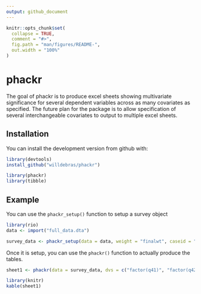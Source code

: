 ```yaml
---
output: github_document
---
```


<!-- README.md is generated from README.Rmd. Please edit that file -->

```r
knitr::opts_chunk$set(
  collapse = TRUE,
  comment = "#>",
  fig.path = "man/figures/README-",
  out.width = "100%"
)
```
# phackr

The goal of phackr is to produce excel sheets showing multivariate significance for several dependent variables across as many covariates as specified. The future plan for the package is to allow specification of several interchangeable covariates to output to multiple excel sheets.

## Installation

You can install the development version from github with:

``` r
library(devtools)
install_github("willdebras/phackr")
```

``` r
library(phackr)
library(tibble)
```

## Example

You can use the `phackr_setup()` function to setup a survey object

``` r
library(rio)
data <- import("full_data.dta")

survey_data <- phackr_setup(data = data, weight = "finalwt", caseid = "su_id")

```

Once it is setup, you can use the `phackr()` function to actually produce the tables.

```r

sheet1 <- phackr(data = survey_data, dvs = c("factor(q41)", "factor(q42)"), demos = c("marital", "education", "gender", "empstatus", "agegrp"))

library(knitr)
kable(sheet1)
```
                 
                 


